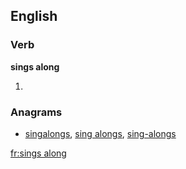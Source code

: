 ==English==

===Verb===
'''sings along'''

# {{third-person singular of|sing along}}

===Anagrams===
* [[singalongs#English|singalongs]], [[sing alongs#English|sing alongs]], [[sing-alongs#English|sing-alongs]]

[[fr:sings along]]